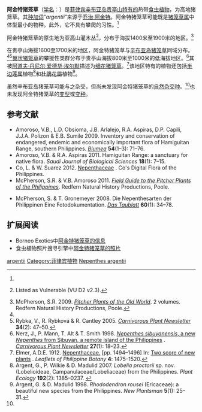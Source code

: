 {{noteTA
|G1=Carnivorous Plant
}}
{{Speciesbox
|image = Nepenthes_argentii_ASR_062007_mt_guitingguiting_sibuyan.jpg
|image_caption = 产于[[辛布亚岛|辛布亚岛]][[贵亭山|贵亭山]]的阿金特猪笼草
|status = VU
|status_system = iucn2.3
|taxon= Nepenthes argentii
|authority = [[马修·杰布|Jebb]] & [[马丁·奇克|Cheek]] (1997)<ref name=J&C>Jebb, M.H.P. & M.R. Cheek 1997. [[猪笼草属（猪笼草科）的框架性修订|A skeletal revision of ''Nepenthes'' (Nepenthaceae)]]. ''[[布卢姆－植物分类学与植物地理学杂志|Blumea]]'' '''42'''(1): 1–106.</ref>
}}

'''阿金特猪笼草'''（[[学名|学名]]：''{{lang|la|Nepenthes argentii}}''）是[[菲律宾|菲律宾]][[辛布亚岛|辛布亚岛]][[贵亭山|贵亭山]][[特有种|特有的]]热带[[食虫植物|食虫植物]]，为高地猪笼草。其[[种加词|种加词]]“''argentii''”来源于[[乔治·阿金特|乔治·阿金特]]{{small|（George Argent）}}。阿金特猪笼草可能既是[[猪笼草属|猪笼草属]]中体型最小的物种。此外，它不具有攀爬的习性。<ref name=J&C />

阿金特猪笼草的原生地为亚高山灌木丛<ref name=IUCN>{{IUCN2006|assessors=Clarke, C.M., R. Cantley, J. Nerz, H. Rischer & A. Witsuba|year=2000|id=39643|title=Nepenthes argentii|downloaded=11 May 2006}} Listed as Vulnerable (VU D2 v2.3).</ref>，分布于海拔1400米至1900米的地区。<ref name=McPherson>McPherson, S.R. 2009. ''[[旧大陆的猪笼草|Pitcher Plants of the Old World]]''. 2 volumes. Redfern Natural History Productions, Poole.</ref>

在贵亭山海拔1600至1700米的地区，阿金特猪笼草与[[辛布亚岛猪笼草|辛布亚岛猪笼草]]{{small|（''N. sibuyanensis''）}}同域分布。<ref name=J&C /><ref>Rybka, V., R. Rybková & R. Cantley 2005. {{PDFlink|[http://www.carnivorousplants.org/cpn/articles/CPNv34n2p47_50.pdf ''Nepenthes argentii'' on Sibuyan Island.]}} ''[[食虫植物通讯|Carnivorous Plant Newsletter]]'' '''34'''(2): 47–50.</ref>[[翼状猪笼草|翼状猪笼草]]{{small|（''N. alata''）}}的攀援性类群分布于贵亭山海拔800米至1000米的低海拔地区。<ref name=sib>Nerz, J., P. Mann, T. Alt & T. Smith 1998. [http://www.carnivorousplants.org/cpn/samples/Tax271Nsibuy.htm ''Nepenthes sibuyanensis'', a new ''Nepenthes'' from Sibuyan, a remote island of the Philippines] {{Wayback|url=http://www.carnivorousplants.org/cpn/samples/Tax271Nsibuy.htm |date=20111013120251 }}. ''[[食虫植物通讯|Carnivorous Plant Newsletter]]'' '''27'''(1): 18–23.</ref>其被[[阿道夫·丹尼尔·爱德华·埃尔默|阿道夫·丹尼尔·爱德华·埃尔默]]描述为[[细花猪笼草|细花猪笼草]]{{small|（''N. graciliflora''）}}。<ref>Elmer, A.D.E. 1912. [http://biodiversitylibrary.org/page/771554 Nepenthaceae.] {{Wayback|url=http://biodiversitylibrary.org/page/771554 |date=20131014051559 }} [pp. 1494–1496] In:  [http://www.biodiversitylibrary.org/page/771535 Two score of new plants] {{Wayback|url=http://www.biodiversitylibrary.org/page/771535 |date=20131007052445 }}. ''Leaflets of Philippine Botany'' '''4''': 1475–1520.</ref>该地区特有的植物还包括[[半边莲属|半边莲属]]植物{{small|（''Lobelia proctorii''）}}<ref>Argent, G., P. Wilkie & D. Madulid 2007. ''Lobelia proctorii'' sp. nov. (Lobelioideae, Campanulaceae/Lobeliaceae) from the Philippines. ''Plant Ecology'' '''192'''(2): 1385–0237. {{DOI|10.1007/s11258-007-9306-9}}</ref>和[[杜鵑花屬|杜鵑花屬]]植物{{small|（''Rhododendron rousei''）}}<ref>Argent, G. & D. Madulid 1998. ''Rhododendron rousei'' (Ericaceae): a beautiful new species from the Philippines. ''New Plantsman'' '''5'''(1): 25–31.</ref>。

虽然辛布亚岛猪笼草可能与之杂交，但尚未发现阿金特猪笼草的[[自然杂交种|自然杂交种]]。<ref name=McPherson />也未发现阿金特猪笼草的[[变型|变型]]或[[变种|变种]]。

== 参考文献 ==
{{reflist|2}}
{{refbegin|2}}
* Amoroso, V.B., L.D. Obsioma, J.B. Arlalejo, R.A. Aspiras, D.P. Capili, J.J.A. Polizon & E.B. Sumile 2009. Inventory and conservation of endangered, endemic and economically important flora of Hamiguitan Range, southern Philippines. ''[[布卢姆－植物分类学与植物地理学杂志|Blumea]]'' '''54'''(1–3): 71–76. {{DOI|10.3767/000651909X474113}} <!--misidentified; see Suarez, W. 2013. [http://pitcherplants.proboards.com/post/104544 Re: ''Nepenthes viridis'', a new species from Dinagat/Philippines]. Carnivorous Plants in the tropics, October 25, 2013. http://www.webcitation.org/6KxwjcO6G</ref>-->
* Amoroso, V.B. & R.A. Aspiras 2011. Hamiguitan Range: a sanctuary for native flora. ''Saudi Journal of Biological Sciences'' '''18'''(1): 7–15. {{DOI|10.1016/j.sjbs.2010.07.003}}
* Co, L. & W. Suarez 2012. [http://www.philippineplants.org/Families/Nepenthaceae.html Nepenthaceae] {{Wayback|url=http://www.philippineplants.org/Families/Nepenthaceae.html |date=20130728150437 }}. Co's Digital Flora of the Philippines.
* McPherson, S.R. & V.B. Amoroso 2011. ''[[菲律宾的猪笼草野外指南|Field Guide to the Pitcher Plants of the Philippines]]''. Redfern Natural History Productions, Poole.
* {{de icon}} McPherson, S. & T. Gronemeyer 2008. Die Nepenthesarten der Philippinen Eine Fotodokumentation. ''[[露叶茅膏菜_(杂志)|Das Taublatt]]'' '''60'''(1): 34–78.
{{refend}}

== 扩展阅读 ==
{{refbegin|2}}
* Borneo Exotics中[https://web.archive.org/web/20081006163200/http://www.borneoexotics.com/Species%20Data/argentii.aspx 阿金特猪笼草的信息]
* 食虫植物照片搜寻引擎中[http://www.cpphotofinder.com/nepenthes-argentii-665.html 阿金特猪笼草的照片] {{Wayback|url=http://www.cpphotofinder.com/nepenthes-argentii-665.html |date=20210123180632 }}
{{commons-inline|Nepenthes argentii|阿金特猪笼草}}
{{wikispecies-inline|Nepenthes argentii|阿金特猪笼草}}
{{refend}}

{{猪笼草属}}
{{Taxonbar|from=Q4911433}}

[[Category:猪笼草属|argentii]]
[[Category:菲律宾植物|Category:菲律宾植物]]
[[Category:亚洲食虫植物|Nepenthes argentii]]